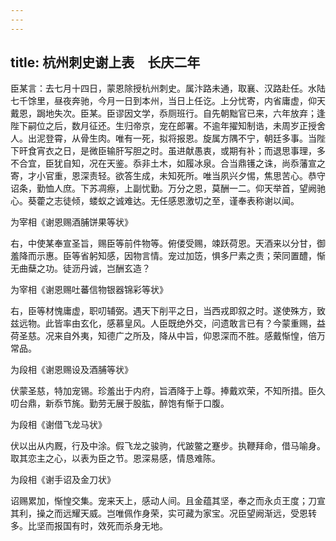 ```yaml
---
---
---
```

title: 杭州刺史谢上表　长庆二年
---



臣某言：去七月十四日，蒙恩除授杭州刺史。属汴路未通，取襄、汉路赴任。水陆七千馀里，昼夜奔驰，今月一日到本州，当日上任讫。上分忧寄，内省庸虚，仰天戴恩，跼地失次。臣某。臣谬因文学，忝厕班行。自先朝黜官已来，六年放弃；逢陛下嗣位之后，数月征还。生归帝京，宠在郎署。不逾年擢知制诰，未周岁正授舍人。出泥登霄，从骨生肉。唯有一死，拟将报恩。旋属方隅不宁，朝廷多事。当陛下旰食宵衣之日，是微臣输肝写胆之时。虽进献愚衷，或期有补；而退思事理，多不合宜，臣犹自知，况在天鉴。忝非土木，如履冰泉。合当鼎镬之诛，尚忝藩宣之寄，才小官重，恩深责轻。欲答生成，未知死所。唯当夙兴夕惕，焦思苦心。恭守诏条，勤恤人庶。下苏凋瘵，上副忧勤。万分之恩，莫酬一二。仰天举首，望阙驰心。葵藿之志徒倾，蝼蚁之诚难达。无任感恩激切之至，谨奉表称谢以闻。

为宰相《谢恩赐酒脯饼果等状》

右，中使某奉宣圣旨，赐臣等前件物等。俯偻受赐，竦跃荷恩。天酒来以分甘，御羞降而示惠。臣等省躬知感，因物言情。宠过加笾，惧多尸素之责；荣同置醴，惭无曲蘖之功。徒沥丹诚，岂酬玄造？

为宰相《谢恩赐吐蕃信物银器锦彩等状》

右，臣等材愧庸虚，职叨辅弼。遇天下削平之日，当西戎即叙之时。遂使殊方，致兹远物。此皆率由玄化，感慕皇风。人臣既绝外交，问遗敢言已有？今蒙重赐，益荷圣慈。况来自外夷，知德广之所及，降从中旨，仰恩深而不胜。感戴惭惶，倍万常品。

为段相《谢恩赐设及酒脯等状》

伏蒙圣慈，特加宠锡。珍羞出于内府，旨酒降于上尊。捧戴欢荣，不知所措。臣久叨台鼎，新忝节旄。勤劳无展于股肱，醉饱有惭于口腹。

为段相《谢借飞龙马状》

伏以出从内厩，行及中涂。假飞龙之骏驹，代跛鳖之蹇步。执鞭拜命，借马喻身。取其恋主之心，以表为臣之节。恩深易感，情恳难陈。

为段相《谢手诏及金刀状》

诏赐累加，惭惶交集。宠来天上，感动人间。且金蕴其坚，奉之而永贞王度；刀宣其利，操之而远耀天威。岂唯佩作身荣，实可藏为家宝。况臣望阙渐远，受恩转多。比坚而报国有时，效死而杀身无地。